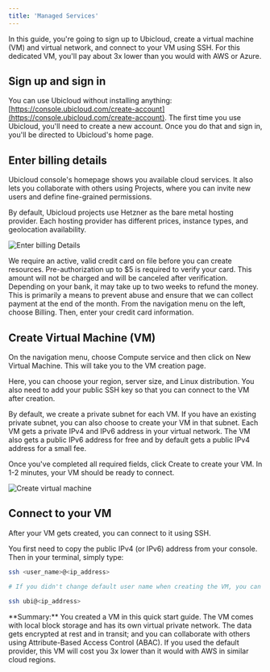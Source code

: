 ```yaml
---
title: 'Managed Services'
---
```


In this guide, you're going to sign up to Ubicloud, create a virtual machine (VM) and virtual network, and connect to your VM using SSH. For this dedicated VM, you'll pay about 3x lower than you would with AWS or Azure.

## Sign up and sign in

You can use Ubicloud without installing anything: [https://console.ubicloud.com/create-account](https://console.ubicloud.com/create-account). The first time you use Ubicloud, you'll need to create a new account. Once you do that and sign in, you'll be directed to Ubicloud's home page.

## Enter billing details

Ubicloud console's homepage shows you available cloud services. It also lets you collaborate with others using Projects, where you can invite new users and define fine-grained permissions.

By default, Ubicloud projects use Hetzner as the bare metal hosting provider. Each hosting provider has different prices, instance types, and geolocation availability.

![Enter billing Details](/quickstart/managed-services-1-screenshot.png)

We require an active, valid credit card on file before you can create resources. Pre-authorization up to $5 is required to verify your card. This amount will not be charged and will be canceled after verification. Depending on your bank, it may take up to two weeks to refund the money. This is primarily a means to prevent abuse and ensure that we can collect payment at the end of the month. From the navigation menu on the left, choose Billing. Then, enter your credit card information.

## Create Virtual Machine (VM)

On the navigation menu, choose Compute service and then click on New Virtual Machine. This will take you to the VM creation page.

Here, you can choose your region, server size, and Linux distribution. You also need to add your public SSH key so that you can connect to the VM after creation.

By default, we create a private subnet for each VM. If you have an existing private subnet, you can also choose to create your VM in that subnet. Each VM gets a private IPv4 and IPv6 address in your virtual network. The VM also gets a public IPv6 address for free and by default gets a public IPv4 address for a small fee.

Once you've completed all required fields, click Create to create your VM. In 1-2 minutes, your VM should be ready to connect.

![Create virtual machine](/quickstart/managed-services-2-screenshot.png)

## Connect to your VM

After your VM gets created, you can connect to it using SSH.

You first need to copy the public IPv4 (or IPv6) address from your console. Then in your terminal, simply type:

```bash
ssh <user_name>@<ip_address>

# If you didn't change default user name when creating the VM, you can run:

ssh ubi@<ip_address>
```

<Info>
    **Summary:** You created a VM in this quick start guide. The VM comes with local block storage and has its own virtual private network. The data gets encrypted at rest and in transit; and you can collaborate with others using Attribute-Based Access Control (ABAC). If you used the default provider, this VM will cost you 3x lower than it would with AWS in similar cloud regions.
</Info>

